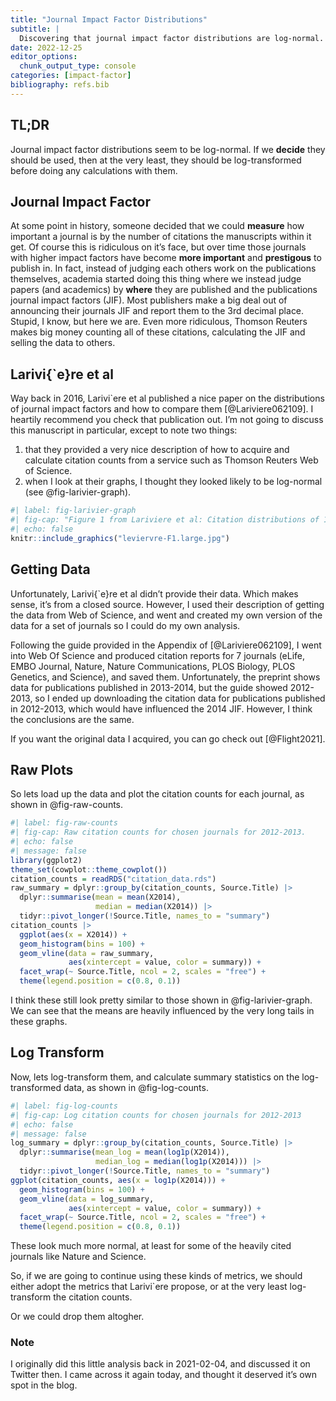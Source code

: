 ```yaml
---
title: "Journal Impact Factor Distributions"
subtitle: |
  Discovering that journal impact factor distributions are log-normal.
date: 2022-12-25
editor_options: 
  chunk_output_type: console
categories: [impact-factor]
bibliography: refs.bib
---
```


## TL;DR

Journal impact factor distributions seem to be log-normal.
If we **decide** they should be used, then at the very least, they should be log-transformed before doing any calculations with them.

## Journal Impact Factor

At some point in history, someone decided that we could **measure** how important a journal is by the number of citations the manuscripts within it get.
Of course this is ridiculous on it's face, but over time those journals with higher impact factors have become **more important** and **prestigous** to publish in.
In fact, instead of judging each others work on the publications themselves, academia started doing this thing where we instead judge papers (and academics) by **where** they are published and the publications journal impact factors (JIF).
Most publishers make a big deal out of announcing their journals JIF and report them to the 3rd decimal place.
Stupid, I know, but here we are.
Even more ridiculous, Thomson Reuters makes big money counting all of these citations, calculating the JIF and selling the data to others.

## Larivi{\`e}re et al

Way back in 2016, Larivi`ere et al published a nice paper on the distributions of journal impact factors and how to compare them [@Lariviere062109].
I heartily recommend you check that publication out.
I'm not going to discuss this manuscript in particular, except to note two things:

1. that they provided a very nice description of how to acquire and calculate citation counts from a service such as Thomson Reuters Web of Science.
1. when I look at their graphs, I thought they looked likely to be log-normal (see @fig-larivier-graph).

```r
#| label: fig-larivier-graph
#| fig-cap: "Figure 1 from Lariviere et al: Citation distributions of 11 different science journals. Citations are to citable documents as classified by Thomson Reuters, which include standard research articles and reviews. The distributions contain citations accumulated in 2015 to citable documents published in 2013 and 2014 in order to be comparable to the 2015 JIFs published by Thomson Reuters. To facilitate direct comparison, distributions are plotted with the same range of citations (0-100) in each plot; articles with more than 100 citations are shown as a single bar at the right of each plot."
#| echo: false
knitr::include_graphics("leviervre-F1.large.jpg")
```

## Getting Data

Unfortunately, Larivi{\`e}re et al didn't provide their data.
Which makes sense, it's from a closed source.
However, I used their description of getting the data from Web of Science, and went and created my own version of the data for a set of journals so I could do my own analysis.

Following the guide provided in the Appendix of [@Lariviere062109], I went into Web Of Science and produced citation reports for 7 journals (eLife, EMBO Journal, Nature, Nature Communications, PLOS Biology, PLOS Genetics, and Science), and saved them. 
Unfortunately, the preprint shows data for publications published in 2013-2014, but the guide showed 2012-2013, so I ended up downloading the citation data for publications published in 2012-2013, which would have influenced the 2014 JIF.
However, I think the conclusions are the same.

If you want the original data I acquired, you can go check out [@Flight2021].

## Raw Plots

So lets load up the data and plot the citation counts for each journal, as shown in @fig-raw-counts.

```r
#| label: fig-raw-counts
#| fig-cap: Raw citation counts for chosen journals for 2012-2013.
#| echo: false
#| message: false
library(ggplot2)
theme_set(cowplot::theme_cowplot())
citation_counts = readRDS("citation_data.rds")
raw_summary = dplyr::group_by(citation_counts, Source.Title) |>
  dplyr::summarise(mean = mean(X2014),
                   median = median(X2014)) |>
  tidyr::pivot_longer(!Source.Title, names_to = "summary")
citation_counts |>
  ggplot(aes(x = X2014)) +
  geom_histogram(bins = 100) +
  geom_vline(data = raw_summary,
             aes(xintercept = value, color = summary)) +
  facet_wrap(~ Source.Title, ncol = 2, scales = "free") +
  theme(legend.position = c(0.8, 0.1))
```

I think these still look pretty similar to those shown in @fig-larivier-graph.
We can see that the means are heavily influenced by the very long tails in these graphs.

## Log Transform

Now, lets log-transform them, and calculate summary statistics on the log-transformed data, as shown in @fig-log-counts.

```r
#| label: fig-log-counts
#| fig-cap: Log citation counts for chosen journals for 2012-2013
#| echo: false
#| message: false
log_summary = dplyr::group_by(citation_counts, Source.Title) |>
  dplyr::summarise(mean_log = mean(log1p(X2014)),
                   median_log = median(log1p(X2014))) |>
  tidyr::pivot_longer(!Source.Title, names_to = "summary")
ggplot(citation_counts, aes(x = log1p(X2014))) + 
  geom_histogram(bins = 100) +
  geom_vline(data = log_summary,
             aes(xintercept = value, color = summary)) +
  facet_wrap(~ Source.Title, ncol = 2, scales = "free") +
  theme(legend.position = c(0.8, 0.1))
```

These look much more normal, at least for some of the heavily cited journals like Nature and Science.

So, if we are going to continue using these kinds of metrics, we should either adopt the metrics that Larivi`ere propose, or at the very least log-transform the citation counts.

Or we could drop them altogher.


### Note

I originally did this little analysis back in 2021-02-04, and discussed it on Twitter then.
I came across it again today, and thought it deserved it's own spot in the blog.
